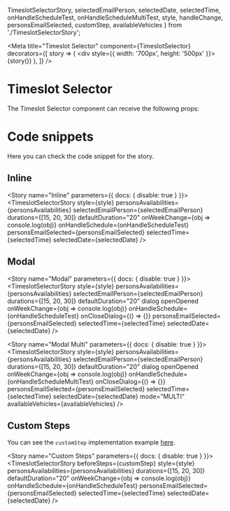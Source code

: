   TimeslotSelectorStory,
  selectedEmailPerson,
  selectedDate,
  selectedTime,
  onHandleScheduleTest,
  onHandleScheduleMultiTest,
  style,
  handleChange,
  personsEmailSelected,
  customStep,
  availableVehicles
} from './TimeslotSelectorStory';

<Meta
  title="Timeslot Selector"
  component={TimeslotSelector}
  decorators={[
    story => (
      <DivFlex>
        <div style={{ width: '700px', height: '500px' }}>{story()}</div>
      </DivFlex>
    ),
  ]}
/>

# Timeslot Selector

The Timeslot Selector component can receive the following props:

<Props of={TimeslotSelector} />

# Code snippets

Here you can check the code snippet for the story.

## Inline

<Story name="Inline" parameters={{ docs: { disable: true } }}>
  <TimeslotSelectorStory
    style={style}
    personsAvailabilities={personsAvailabilities}
    selectedEmailPerson={selectedEmailPerson}
    durations={[15, 20, 30]}
    defaultDuration="20"
    onWeekChange={obj => console.log(obj)}
    onHandleSchedule={onHandleScheduleTest}
    personsEmailSelected={personsEmailSelected}
    selectedTime={selectedTime}
    selectedDate={selectedDate}
  />
</Story>

<Source id="timeslot-selector--inline" />

## Modal

<Story name="Modal" parameters={{ docs: { disable: true } }}>
  <TimeslotSelectorStory
    style={style}
    personsAvailabilities={personsAvailabilities}
    selectedEmailPerson={selectedEmailPerson}
    durations={[15, 20, 30]}
    defaultDuration="20"
    dialog
    openOpened
    onWeekChange={obj => console.log(obj)}
    onHandleSchedule={onHandleScheduleTest}
    onCloseDialog={() => {}}
    personsEmailSelected={personsEmailSelected}
    selectedTime={selectedTime}
    selectedDate={selectedDate}
  />
</Story>

<Source id="timeslot-selector--modal" />

<Story name="Modal Multi" parameters={{ docs: { disable: true } }}>
  <TimeslotSelectorStory
    style={style}
    personsAvailabilities={personsAvailabilities}
    selectedEmailPerson={selectedEmailPerson}
    durations={[15, 20, 30]}
    defaultDuration="20"
    dialog
    openOpened
    onWeekChange={obj => console.log(obj)}
    onHandleSchedule={onHandleScheduleMultiTest}
    onCloseDialog={() => {}}
    personsEmailSelected={personsEmailSelected}
    selectedTime={selectedTime}
    selectedDate={selectedDate}
    mode="MULTI"
    availableVehicles={availableVehicles}
  />
</Story>

<Source id="timeslot-selector--modal-multi" />

## Custom Steps

You can see the `customStep` implementation example [here](https://github.com/tecsinapse/timeslot-selector/blob/master/src/TimeslotSelector/TimeslotSelectorStory.js#L30).

<Story name="Custom Steps" parameters={{ docs: { disable: true } }}>
  <TimeslotSelectorStory
    beforeSteps={customStep}
    style={style}
    personsAvailabilities={personsAvailabilities}
    durations={[15, 20, 30]}
    defaultDuration="20"
    onWeekChange={obj => console.log(obj)}
    onHandleSchedule={onHandleScheduleTest}
    personsEmailSelected={personsEmailSelected}
    selectedTime={selectedTime}
    selectedDate={selectedDate}
  />
</Story>

<Source id="timeslot-selector--custom-steps" />
